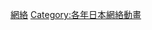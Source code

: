 {{cat year nav 
| year = 2001
| cat = 日本網路動畫
| sortkey = 日本網路動畫
| article = 日本網路動畫
| in =  
}}

[[Category:2001年日本動畫作品|網絡]]
[[Category:各年日本網絡動畫|Category:各年日本網絡動畫]]